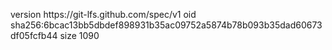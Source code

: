 version https://git-lfs.github.com/spec/v1
oid sha256:6bcac13bb5dbdef898931b35ac09752a5874b78b093b35dad60673df05fcfb44
size 1090
